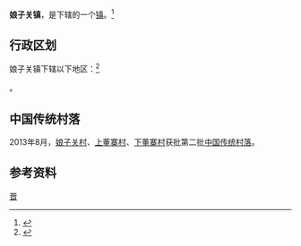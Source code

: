 {{中国乡级行政区
|景观照片文件名 = Trucks at Niangziguan - panoramio.jpg
|景观照片描述 = 
|汉语拼音 = 
|其他语言 = 
|其他语言名称 = 
|旧称 = 
|地名出处 = 
|位置图文件名 = 
|位置图描述 = 
|自定义图片= 
|建置时间 = 
|政府驻地 = 
|毗邻 = 
|总面积 = 
|总人口 = 
|总人口年份 = 
|户籍人口 = 
|户籍人口年份 = 
|常住人口 = 
|常住人口年份 = 
|人口密度 = 
|GDP = 
|GDP年份 = 
|邮政编码 = 
|电话区号 = 353
|官方网站 = 
|网站名称 = 
|14/03/21/106/000}}

'''娘子关镇'''，是{{PRC admin/fullname|14/03/21/106/000|3}}下辖的一个[[行政建制镇|镇]]。<ref>{{PRC admin/ref sgc|{{PRC admin/parent|14/03/21/106/000}}}}</ref>

== 行政区划 ==

娘子关镇下辖以下地区：<ref>{{PRC admin/ref sgc|14/03/21/106/000}}</ref>

{{PRC admin/children|14/03/21/106/000}}。

==中国传统村落==
2013年8月，[[娘子关村|娘子关村]]、[[上董寨村|上董寨村]]、[[下董寨村|下董寨村]]获批第二批[[中国传统村落|中国传统村落]]。

== 参考资料 ==

{{reflist}}

{{行政区划小作品}}
{{PRC admin/navcat|14/03/21/106/000}}
{{中国历史文化名镇}}
[[Category:中国历史文化名镇|晋]]